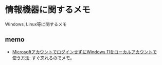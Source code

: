# 情報機器に関するメモ

Windows, Linux等に関するメモ


## memo

- [MicrosoftアカウントでログインせずにWindows 11をローカルアカウントで使う方法](https://ascii.jp/elem/000/004/129/4129038/): すぐ忘れるのでメモ。
